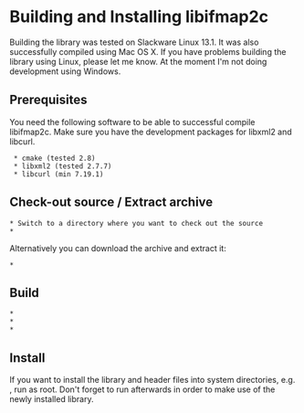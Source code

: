 = Building and Installing libifmap2c =
Building the library was tested on Slackware Linux 13.1. It was also
successfully compiled using Mac OS X. If you have problems building the
library using Linux, please let me know. At the moment I'm not doing
development using Windows.

==Prerequisites==
You need the following software to be able to successful compile libifmap2c.
Make sure you have the development packages for libxml2 and libcurl.

  * cmake (tested 2.8)
  * libxml2 (tested 2.7.7)
  * libcurl (min 7.19.1)

== Check-out source / Extract archive ==
 * Switch to a directory where you want to check out the source
 * {{{svn checkout http://libifmap2c.googlecode.com/svn/trunk/ libifmap2c}}}
Alternatively you can download the archive and extract it:
 * {{{tar xvf libifmap2c-<version>.tar.gz}}}

== Build ==
 * {{{cd libifmap2c/build}}}
 * {{{cmake ../}}}
 * {{{make}}}

== Install ==
If you want to install the library and header files into system directories, e.g.
{{{/usr/local/[lib/include]}}},
run {{{make install}}} as root. Don't forget to run {{{ldconfig}}} afterwards in
order to make use of the newly installed library.